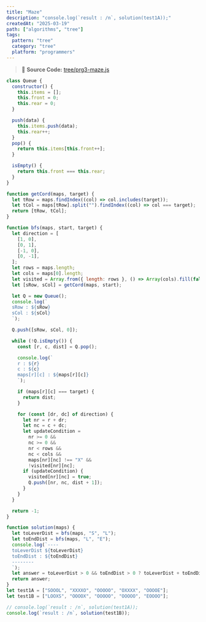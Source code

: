 ```yaml
---
title: "Maze"
description: "console.log(`result : /n`, solution(test1A));"
createdAt: "2025-03-19"
path: ["algorithms", "tree"]
tags:
  pattern: "tree"
  category: "tree"
  platform: "programmers"
---
```


> 📌 **Source Code:** [tree/prg3-maze.js](https://github.com/0teklee/pattern-recognition/tree/main/site/content/tree/prg3-maze.js)

```js
class Queue {
  constructor() {
    this.items = [];
    this.front = 0;
    this.rear = 0;
  }

  push(data) {
    this.items.push(data);
    this.rear++;
  }
  pop() {
    return this.items[this.front++];
  }

  isEmpty() {
    return this.front === this.rear;
  }
}

function getCord(maps, target) {
  let tRow = maps.findIndex((col) => col.includes(target));
  let tCol = maps[tRow].split("").findIndex((col) => col === target);
  return [tRow, tCol];
}

function bfs(maps, start, target) {
  let direction = [
    [1, 0],
    [0, 1],
    [-1, 0],
    [0, -1],
  ];
  let rows = maps.length;
  let cols = maps[0].length;
  let visited = Array.from({ length: rows }, () => Array(cols).fill(false));
  let [sRow, sCol] = getCord(maps, start);

  let Q = new Queue();
  console.log(`
  sRow : ${sRow}
  sCol : ${sCol}
  `);

  Q.push([sRow, sCol, 0]);

  while (!Q.isEmpty()) {
    const [r, c, dist] = Q.pop();

    console.log(`
    r : ${r}
    c : ${c}
    maps[r][c] : ${maps[r][c]}
    `);

    if (maps[r][c] === target) {
      return dist;
    }

    for (const [dr, dc] of direction) {
      let nr = r + dr;
      let nc = c + dc;
      let updateCondition =
        nr >= 0 &&
        nc >= 0 &&
        nr < rows &&
        nc < cols &&
        maps[nr][nc] !== "X" &&
        !visited[nr][nc];
      if (updateCondition) {
        visited[nr][nc] = true;
        Q.push([nr, nc, dist + 1]);
      }
    }
  }

  return -1;
}

function solution(maps) {
  let toLeverDist = bfs(maps, "S", "L");
  let toEndDist = bfs(maps, "L", "E");
  console.log(`----
  toLeverDist ${toLeverDist}
  toEndDist : ${toEndDist}
  --------
  `);
  let answer = toLeverDist > 0 && toEndDist > 0 ? toLeverDist + toEndDist : -1;
  return answer;
}
let test1A = ["SOOOL", "XXXXO", "OOOOO", "OXXXX", "OOOOE"];
let test1B = ["LOOXS", "OOOOX", "OOOOO", "OOOOO", "EOOOO"];

// console.log(`result : /n`, solution(test1A));
console.log(`result : /n`, solution(test1B));
```
